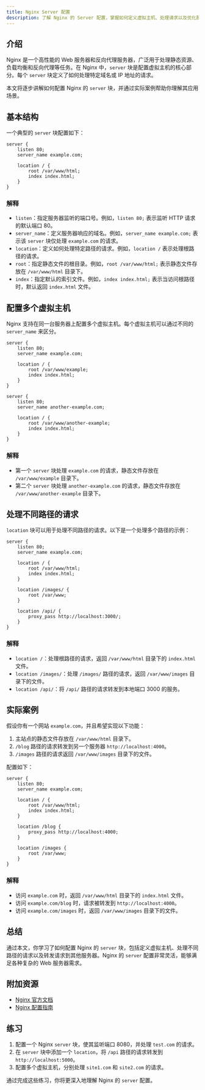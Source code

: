 ```yaml
---
title: Nginx Server 配置
description: 了解 Nginx 的 Server 配置，掌握如何定义虚拟主机、处理请求以及优化服务器性能。
---
```


## 介绍

Nginx 是一个高性能的 Web 服务器和反向代理服务器，广泛用于处理静态资源、负载均衡和反向代理等任务。在 Nginx 中，`server` 块是配置虚拟主机的核心部分。每个 `server` 块定义了如何处理特定域名或 IP 地址的请求。

本文将逐步讲解如何配置 Nginx 的 `server` 块，并通过实际案例帮助你理解其应用场景。

## 基本结构

一个典型的 `server` 块配置如下：

```nginx
server {
    listen 80;
    server_name example.com;

    location / {
        root /var/www/html;
        index index.html;
    }
}
```

### 解释

- `listen`：指定服务器监听的端口号。例如，`listen 80;` 表示监听 HTTP 请求的默认端口 80。
- `server_name`：定义服务器响应的域名。例如，`server_name example.com;` 表示该 `server` 块仅处理 `example.com` 的请求。
- `location`：定义如何处理特定路径的请求。例如，`location /` 表示处理根路径的请求。
- `root`：指定静态文件的根目录。例如，`root /var/www/html;` 表示静态文件存放在 `/var/www/html` 目录下。
- `index`：指定默认的索引文件。例如，`index index.html;` 表示当访问根路径时，默认返回 `index.html` 文件。

## 配置多个虚拟主机

Nginx 支持在同一台服务器上配置多个虚拟主机。每个虚拟主机可以通过不同的 `server_name` 来区分。

```nginx
server {
    listen 80;
    server_name example.com;

    location / {
        root /var/www/example;
        index index.html;
    }
}

server {
    listen 80;
    server_name another-example.com;

    location / {
        root /var/www/another-example;
        index index.html;
    }
}
```

### 解释

- 第一个 `server` 块处理 `example.com` 的请求，静态文件存放在 `/var/www/example` 目录下。
- 第二个 `server` 块处理 `another-example.com` 的请求，静态文件存放在 `/var/www/another-example` 目录下。

## 处理不同路径的请求

`location` 块可以用于处理不同路径的请求。以下是一个处理多个路径的示例：

```nginx
server {
    listen 80;
    server_name example.com;

    location / {
        root /var/www/html;
        index index.html;
    }

    location /images/ {
        root /var/www;
    }

    location /api/ {
        proxy_pass http://localhost:3000/;
    }
}
```

### 解释

- `location /`：处理根路径的请求，返回 `/var/www/html` 目录下的 `index.html` 文件。
- `location /images/`：处理 `/images/` 路径的请求，返回 `/var/www/images` 目录下的文件。
- `location /api/`：将 `/api/` 路径的请求转发到本地端口 3000 的服务。

## 实际案例

假设你有一个网站 `example.com`，并且希望实现以下功能：

1. 主站点的静态文件存放在 `/var/www/html` 目录下。
2. `/blog` 路径的请求转发到另一个服务器 `http://localhost:4000`。
3. `/images` 路径的请求返回 `/var/www/images` 目录下的文件。

配置如下：

```nginx
server {
    listen 80;
    server_name example.com;

    location / {
        root /var/www/html;
        index index.html;
    }

    location /blog {
        proxy_pass http://localhost:4000;
    }

    location /images {
        root /var/www;
    }
}
```

### 解释

- 访问 `example.com` 时，返回 `/var/www/html` 目录下的 `index.html` 文件。
- 访问 `example.com/blog` 时，请求被转发到 `http://localhost:4000`。
- 访问 `example.com/images` 时，返回 `/var/www/images` 目录下的文件。

## 总结

通过本文，你学习了如何配置 Nginx 的 `server` 块，包括定义虚拟主机、处理不同路径的请求以及转发请求到其他服务器。Nginx 的 `server` 配置非常灵活，能够满足各种复杂的 Web 服务器需求。

## 附加资源

- [Nginx 官方文档](https://nginx.org/en/docs/)
- [Nginx 配置指南](https://www.digitalocean.com/community/tutorials/understanding-nginx-server-and-location-block-selection-algorithms)

## 练习

1. 配置一个 Nginx `server` 块，使其监听端口 8080，并处理 `test.com` 的请求。
2. 在 `server` 块中添加一个 `location`，将 `/api` 路径的请求转发到 `http://localhost:5000`。
3. 配置多个虚拟主机，分别处理 `site1.com` 和 `site2.com` 的请求。

通过完成这些练习，你将更深入地理解 Nginx 的 `server` 配置。